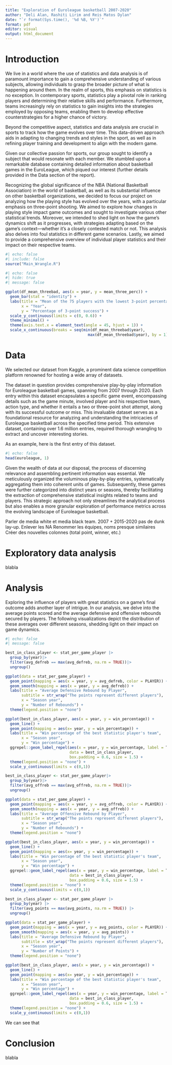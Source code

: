 ```yaml
---
title: "Exploration of Euroleague basketball 2007-2020"
author: "Deli Alan, Rashiti Lirim and Reis Matos Dylan"
date: "`r format(Sys.time(), '%d %B, %Y')`"
format: pdf
editor: visual
output: html_document
---
```


# Introduction

We live in a world where the use of statistics and data analysis is of paramount importance to gain a comprehensive understanding of various subjects, allowing individuals to grasp the broader picture of what is happening around them. In the realm of sports, this emphasis on statistics is no exception. In contemporary sports, statistics play a pivotal role in ranking players and determining their relative skills and performance. Furthermore, teams increasingly rely on statistics to gain insights into the strategies employed by opposing teams, enabling them to develop effective counterstrategies for a higher chance of victory.

Beyond the competitive aspect, statistics and data analysis are crucial in sports to track how the game evolves over time. This data-driven approach aids in adapting to changing trends and styles in the sport, as well as in refining player training and development to align with the modern game.

Given our collective passion for sports, our group sought to identify a subject that would resonate with each member. We stumbled upon a remarkable database containing detailed information about basketball games in the EuroLeague, which piqued our interest (further details provided in the Data section of the report).

Recognizing the global significance of the NBA (National Basketball Association) in the world of basketball, as well as its substantial influence on other basketball organizations, we decided to focus our project on analyzing how the playing style has evolved over the years, with a particular emphasis on three-point shooting. We aimed to explore how changes in playing style impact game outcomes and sought to investigate various other statistical trends. Moreover, we intended to shed light on how the game's dynamics shift as it progresses, with strategies adapting based on the game's context---whether it's a closely contested match or not. This analysis also delves into foul statistics in different game scenarios. Lastly, we aimed to provide a comprehensive overview of individual player statistics and their impact on their respective teams.

```r
#| echo: false
#| include: false 
source("Main_Wrangle.R")

```

```r
#| echo: false 
#| hide: true 
#| message: false

ggplot(df_mean_threebad, aes(x = year, y = mean_three_perc)) +
  geom_bar(stat = "identity") + 
  labs(title = "Mean of the 75 players with the lowest 3-point percentage", 
       x = "Year", 
       y = "Percentage of 3-point success") + 
  scale_y_continuous(limits = c(0, 0.6)) + 
  theme_minimal() + 
  theme(axis.text.x = element_text(angle = 45, hjust = 1)) +
  scale_x_continuous(breaks = seq(min(df_mean_threebad$year), 
                                    max(df_mean_threebad$year), by = 1)) 

```

# Data

We selected our dataset from Kaggle, a prominent data science competition platform renowned for hosting a wide array of datasets.

The dataset in question provides comprehensive play-by-play information for Euroleague basketball games, spanning from 2007 through 2020. Each entry within this dataset encapsulates a specific game event, encompassing details such as the game minute, involved player and his respective team, action type, and whether it entails a two or three-point shot attempt, along with its successful outcome or miss. This invaluable dataset serves as a foundational resource for analyzing and understanding the intricacies of Euroleague basketball across the specified time period. This extensive dataset, containing over 1.6 million entries, required thorough wrangling to extract and uncover interesting stories.

As an example, here is the first entry of this dataset.

```r
#| echo: false 
head(euroleague, 1)
```

Given the wealth of data at our disposal, the process of discerning relevance and assembling pertinent information was essential. We meticulously organized the voluminous play-by-play entries, systematically aggregating them into coherent units of games. Subsequently, these games were further categorized into distinct years or seasons, thereby facilitating the extraction of comprehensive statistical insights related to teams and players. This strategic approach not only streamlines the analytical process but also enables a more granular exploration of performance metrics across the evolving landscape of Euroleague basketball.

Parler de media white et media black team. 2007 + 2015-2020 pas de dunk lay-up. Enlever les NA Renommer les équipes, noms presque similaires Créer des nouvelles colonnes (total point, winner, etc.)

# Exploratory data analysis

blabla

# Analysis

Exploring the influence of players with great statistics on a game's final outcome adds another layer of intrigue. In our analysis, we delve into the average points scored and the average defensive and offensive rebounds secured by players. The following visualizations depict the distribution of these averages over different seasons, shedding light on their impact on game dynamics.

```r
#| echo: false
#| message: false

best_in_class_player <- stat_per_game_player |>
  group_by(year)|>
  filter(avg_defreb == max(avg_defreb, na.rm = TRUE))|>
  ungroup()

ggplot(data = stat_per_game_player) + 
  geom_point(mapping = aes(x = year, y = avg_defreb, color = PLAYER)) + 
  geom_smooth(mapping = aes(x = year, y = avg_defreb)) + 
  labs(title = "Average Defensive Rebound by Player", 
       subtitle = str_wrap("The points represent different players"), 
       x = "Season year", 
       y = "Number of Rebounds") + 
  theme(legend.position = "none")

ggplot(best_in_class_player, aes(x = year, y = win_percentage)) + 
  geom_line() + 
  geom_point(mapping = aes(x= year, y = win_percentage)) + 
  labs(title = "Win percentage of the best statistic player's team", 
       x = "Season year", 
       y = "Win percentage") + 
  ggrepel::geom_label_repel(aes(x = year, y = win_percentage, label = Team), 
                            data = best_in_class_player, 
                            box.padding = 0.6, size = 1.5) + 
  theme(legend.position = "none") + 
  scale_y_continuous(limits = c(0,1))

best_in_class_player <- stat_per_game_player|>
  group_by(year)|> 
  filter(avg_offreb == max(avg_offreb, na.rm = TRUE))|> 
  ungroup()

ggplot(data = stat_per_game_player) + 
  geom_point(mapping = aes(x = year, y = avg_offreb, color = PLAYER)) + 
  geom_smooth(mapping = aes(x = year, y = avg_offreb)) + 
  labs(title = "Average Offensive Rebound by Player", 
       subtitle = str_wrap("The points represent different players"), 
       x = "Season year", 
       y = "Number of Rebounds") + 
  theme(legend.position = "none")

ggplot(best_in_class_player, aes(x = year, y = win_percentage)) + 
  geom_line() + 
  geom_point(mapping = aes(x= year, y = win_percentage)) + 
  labs(title = "Win percentage of the best statistic player's team", 
       x = "Season year", 
       y = "Win percentage") + 
  ggrepel::geom_label_repel(aes(x = year, y = win_percentage, label = Team), 
                            data = best_in_class_player, 
                            box.padding = 0.6, size = 1.5) + 
  theme(legend.position = "none") + 
  scale_y_continuous(limits = c(0,1))

best_in_class_player <- stat_per_game_player |> 
  group_by(year) |> 
  filter(avg_points == max(avg_points, na.rm = TRUE)) |> 
  ungroup()

ggplot(data = stat_per_game_player) + 
  geom_point(mapping = aes(x = year, y = avg_points, color = PLAYER)) + 
  geom_smooth(mapping = aes(x = year, y = avg_points)) + 
  labs(title = "Average Defensive Rebound by Player", 
       subtitle = str_wrap("The points represent different players"), 
       x = "Season year", 
       y = "Number of Points") + 
  theme(legend.position = "none")

ggplot(best_in_class_player, aes(x = year, y = win_percentage)) + 
  geom_line() + 
  geom_point(mapping = aes(x= year, y = win_percentage)) + 
  labs(title = "Win percentage of the best statistic player's team", 
       x = "Season year", 
       y = "Win percentage") + 
  ggrepel::geom_label_repel(aes(x = year, y = win_percentage, label = Team), 
                            data = best_in_class_player, 
                            box.padding = 0.6, size = 1.5) + 
  theme(legend.position = "none") + 
  scale_y_continuous(limits = c(0,1))
```

We can see that

# Conclusion

blabla
